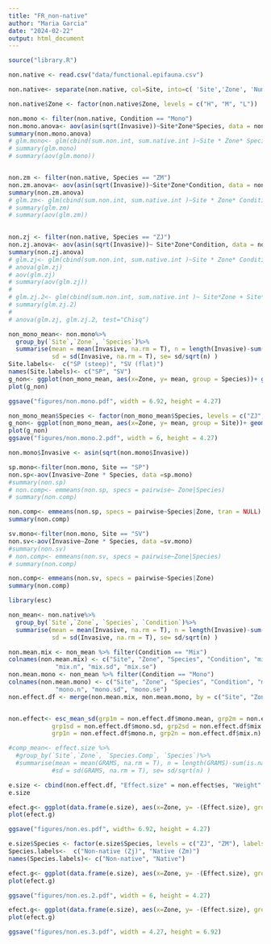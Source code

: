 ```yaml
---
title: "FR_non-native"
author: "Maria Garcia"
date: "2024-02-22"
output: html_document
---
```

```r
source("library.R")
```

```r
non.native <- read.csv("data/functional.epifauna.csv")

non.native<- separate(non.native, col=Site, into=c( 'Site','Zone', 'Number', 'Species'))

non.native$Zone <- factor(non.native$Zone, levels = c("H", "M", "L"))

non.mono <- filter(non.native, Condition == "Mono")
non.mono.anova<- aov(asin(sqrt(Invasive))~Site*Zone*Species, data = non.mono)
summary(non.mono.anova)
# glm.mono<- glm(cbind(sum.non.int, sum.native.int )~Site * Zone* Species, data = non.mono, family = "binomial") 
# summary(glm.mono)
# summary(aov(glm.mono))


non.zm <- filter(non.native, Species == "ZM")
non.zm.anova<- aov(asin(sqrt(Invasive))~Site*Zone*Condition, data = non.zm)
summary(non.zm.anova)
# glm.zm<- glm(cbind(sum.non.int, sum.native.int )~Site * Zone* Condition, data = non.zm, family = "binomial") 
# summary(glm.zm)
# summary(aov(glm.zm))
 

non.zj <- filter(non.native, Species == "ZJ")
non.zj.anova<- aov(asin(sqrt(Invasive))~ Site*Zone*Condition, data = non.zj)
summary(non.zj.anova)
# glm.zj<- glm(cbind(sum.non.int, sum.native.int )~Site * Zone* Condition, data = non.zj, family = "binomial") 
# anova(glm.zj)
# aov(glm.zj)
# summary(aov(glm.zj))
# 
# glm.zj.2<- glm(cbind(sum.non.int, sum.native.int )~ Site*Zone + Site*Condition+ Zone*Condition, data = non.zj, family = "binomial") 
# summary(glm.zj.2)
# 
# anova(glm.zj, glm.zj.2, test="Chisq")
```


```r


non_mono_mean<- non.mono%>%
  group_by(`Site`,`Zone`, `Species`)%>%
  summarise(mean = mean(Invasive, na.rm = T), n = length(Invasive)-sum(is.na(Invasive)), 
            sd = sd(Invasive, na.rm = T), se= sd/sqrt(n) )
Site.labels<-  c("SP (steep)", "SV (flat)")
names(Site.labels)<- c("SP", "SV")
g_non<- ggplot(non_mono_mean, aes(x=Zone, y= mean, group = Species))+ geom_errorbar(aes(ymax = mean+se, ymin = mean-se, width= 0.5), position= position_dodge(0.5))+ geom_line(position= position_dodge(0.5), size=0.25, show.legend = FALSE)+ xlab("Zone")+ylab("Proportion of Non-Native Species ")+ facet_grid(col= vars(Site), labeller = labeller(Site = Site.labels))+  scale_x_discrete(labels=c("High", "Mid", "Low"))+ theme(axis.text.x = element_text(angle = 45, vjust = 0.75)) + scale_fill_manual(values = c("white", "black"), labels = c("Zj","Zm")) +geom_point(stat="identity", position= position_dodge(width = 0.5), aes(fill = Species, shape = Site), size = 4, )  + scale_shape_manual(values = c(22, 25)) + theme_better
plot(g_non)

ggsave("figures/non.mono.pdf", width = 6.92, height = 4.27)
```

```r
non_mono_mean$Species <- factor(non_mono_mean$Species, levels = c("ZJ", "ZM"), labels = c("Non-Native", "Native"))
g_non<- ggplot(non_mono_mean, aes(x=Zone, y= mean, group = Site))+ geom_errorbar(aes(ymax = mean+se, ymin = mean-se, width= 0.5), position= position_dodge(0.5))+ geom_line(position= position_dodge(0.5), size=0.25, show.legend = FALSE)+ xlab("Zone")+ylab("Proportion of Non-Native Epifauna ")+ facet_grid(col= vars(Species))+  scale_x_discrete(labels=c("High", "Mid", "Low"))+ theme(axis.text.x = element_text(angle = 45, vjust = 0.75))  +geom_point(stat="identity", position= position_dodge(width = 0.5), aes(fill = Species, shape = Site ), size = 4, show.legend = FALSE) + theme_better + scale_shape_manual(values = c(22, 25)) + scale_fill_manual(values = c("white", "black"), labels = c("Zj","Zm"))
plot(g_non)
ggsave("figures/non.mono.2.pdf", width = 6, height = 4.27)
```
```r

non.mono$Invasive <- asin(sqrt(non.mono$Invasive))

sp.mono<-filter(non.mono, Site == "SP")
non.sp<-aov(Invasive~Zone * Species, data =sp.mono)
#summary(non.sp)
# non.comp<- emmeans(non.sp, specs = pairwise~ Zone|Species)
# summary(non.comp)

non.comp<- emmeans(non.sp, specs = pairwise~Species|Zone, tran = NULL)
summary(non.comp)

sv.mono<-filter(non.mono, Site == "SV")
non.sv<-aov(Invasive~Zone * Species, data =sv.mono)
#summary(non.sv)
# non.comp<- emmeans(non.sv, specs = pairwise~Zone|Species)
# summary(non.comp)

non.comp<- emmeans(non.sv, specs = pairwise~Species|Zone)
summary(non.comp)


```


```r
library(esc)

non_mean<- non.native%>%
  group_by(`Site`,`Zone`, `Species`, `Condition`)%>%
  summarise(mean = mean(Invasive, na.rm = T), n = length(Invasive)-sum(is.na(Invasive)), 
            sd = sd(Invasive, na.rm = T), se= sd/sqrt(n) )

non.mean.mix <- non_mean %>% filter(Condition == "Mix")
colnames(non.mean.mix) <- c("Site", "Zone", "Species", "Condition", "mix.mean", 
             "mix.n", "mix.sd", "mix.se")
non.mean.mono <- non_mean %>% filter(Condition == "Mono")
colnames(non.mean.mono) <- c("Site", "Zone", "Species", "Condition", "mono.mean", 
             "mono.n", "mono.sd", "mono.se")
non.effect.df <- merge(non.mean.mix, non.mean.mono, by = c("Site", "Zone", "Species"))


non.effect<- esc_mean_sd(grp1m = non.effect.df$mono.mean, grp2m = non.effect.df$mix.mean,
            grp1sd = non.effect.df$mono.sd, grp2sd = non.effect.df$mix.sd, 
            grp1n = non.effect.df$mono.n, grp2n = non.effect.df$mix.n)

#comp_mean<- effect.size %>%
  #group_by(`Site`,`Zone`, `Species.Comp`, `Species`)%>%
  #summarise(mean = mean(GRAMS, na.rm = T), n = length(GRAMS)-sum(is.na(GRAMS)), 
            #sd = sd(GRAMS, na.rm = T), se= sd/sqrt(n) )

e.size <- cbind(non.effect.df, "Effect.size" = non.effect$es, "Weight" = non.effect$w, "Lower.CI" = non.effect$ci.lo, "Upper.CI" = non.effect$ci.hi)
e.size
```


```r
efect.g<- ggplot(data.frame(e.size), aes(x=Zone, y= -(Effect.size), group = Species))+ geom_errorbar(aes(ymax = -(Upper.CI), ymin = -(Lower.CI), width= 0.5), position= position_dodge(0.5))+ geom_line(position= position_dodge(0.5), size=0.25, show.legend = FALSE)+ xlab("Zone")+ylab("Effect Size")+ facet_grid(col= vars(Site))+  scale_x_discrete(labels=c("High", "Mid", "Low"))+ theme(axis.text.x = element_text(angle = 45, vjust = 0.75)) + scale_shape_manual(values= c(1,16), labels = c("Zj","Zm"))+ theme_better +geom_hline(yintercept=0, linetype="dashed", color = "red") + scale_fill_manual(values = c("white", "black"), labels = c("Zj","Zm")) +geom_point(stat="identity", position= position_dodge(width = 0.5), aes(fill = Species), shape =21, size = 4)+ ylim(c(-5.5, 3)) 
plot(efect.g)

ggsave("figures/non.es.pdf", width= 6.92, height = 4.27)
```


```r

e.size$Species <- factor(e.size$Species, levels = c("ZJ", "ZM"), labels = c("Non-native", "Native"))
Species.labels<-  c("Non-native (Zj)", "Native (Zm)")
names(Species.labels)<- c("Non-native", "Native")

efect.g<- ggplot(data.frame(e.size), aes(x=Zone, y= -(Effect.size), group = Site))+ geom_errorbar(aes(ymax = -(Upper.CI), ymin = -(Lower.CI), width= 0.5), position= position_dodge(0.5))+ geom_line(position= position_dodge(0.5), size=0.25, show.legend = FALSE)+ xlab("Zone")+ylab("Effect Size")+ facet_grid(col= vars(Species), labeller = labeller(Species = Species.labels))+  scale_x_discrete(labels=c("High", "Mid", "Low"))+ theme(axis.text.x = element_text(angle = 45, vjust = 0.75)) + theme_better +geom_hline(yintercept=0, linetype="dashed", color = "red") +geom_point(stat="identity", position= position_dodge(width = 0.5), aes(shape = Site, fill = Species), size = 4, show.legend = FALSE) + ylim(c(-5.5, 3)) + scale_shape_manual(values = c(22, 25)) +  scale_fill_manual(values = c("white", "black")) 
plot(efect.g) 

ggsave("figures/non.es.2.pdf", width = 6, height = 4.27)
```

```r

efect.g<- ggplot(data.frame(e.size), aes(x=Zone, y= -(Effect.size), group = Site))+ geom_errorbar(aes(ymax = -(Upper.CI), ymin = -(Lower.CI), width= 0.5), position= position_dodge(0.5))+ geom_line(position= position_dodge(0.5), size=0.25, show.legend = FALSE)+ xlab("Zone")+ylab("Effect Size")+ facet_grid(row= vars(Species))+  scale_x_discrete(labels=c("High", "Mid", "Low"))+ theme(axis.text.x = element_text(angle = 45, vjust = 0.75)) + theme_better +geom_hline(yintercept=0, linetype="dashed", color = "red") +geom_point(stat="identity", position= position_dodge(width = 0.5), aes(shape = Site, fill = Species), size = 4, show.legend = FALSE) + ylim(c(-5.5, 3)) + scale_shape_manual(values = c(22, 25)) +  scale_fill_manual(values = c("white", "black")) 
plot(efect.g) 

ggsave("figures/non.es.3.pdf", width = 4.27, height = 6.92)
```








